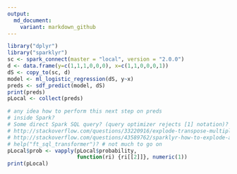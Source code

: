 ```yaml
---
output:
  md_document:
    variant: markdown_github
---
```


<!-- README.md is generated from README.Rmd. Please edit that file -->



```r
library("dplyr")
library("sparklyr")
sc <- spark_connect(master = "local", version = "2.0.0")
d <- data.frame(y=c(1,1,1,0,0,0), x=c(1,1,0,0,0,1))
dS <- copy_to(sc, d)
model <- ml_logistic_regression(dS, y~x)
preds <- sdf_predict(model, dS) 
print(preds)
pLocal <- collect(preds)

# any idea how to perform this next step on preds
# inside Spark?
# Some direct Spark SQL query? (query optimizer rejects [1] notation)?
# http://stackoverflow.com/questions/33220916/explode-transpose-multiple-columns-in-spark- 
# http://stackoverflow.com/questions/43589762/sparklyr-how-to-explode-a-list-column-into-t 
# help("ft_sql_transformer")? # not much to go on
pLocal$prob <- vapply(pLocal$probability,
                      function(ri) {ri[[2]]}, numeric(1))
print(pLocal)
```
